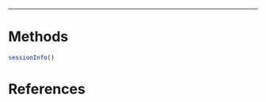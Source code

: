 * * *



# Methods

```r
sessionInfo()
```



# References

[bcbio]: https://bcbio-nextgen.readthedocs.io
[bcl2fastq]: https://support.illumina.com/downloads/bcl2fastq-conversion-software-v217.html
[biomart]: https://bioconductor.org/packages/release/bioc/html/biomaRt.html
[ensembl]: http://useast.ensembl.org/Drosophila_melanogaster/Info/Index
[indrop]: http://1cell-bio.com
[matrix]: https://cran.r-project.org/web/packages/Matrix/index.html
[orchestra]: https://wiki.med.harvard.edu/Orchestra
[r]: https://www.r-project.org
[rapmap]: https://github.com/COMBINE-lab/RapMap
[scrna-seq]: http://bcbio-nextgen.readthedocs.io/en/latest/contents/configuration.html#single-cell-rna-sequencing
[seurat]: http://satijalab.org/seurat
[umis]: https://github.com/vals/umis
